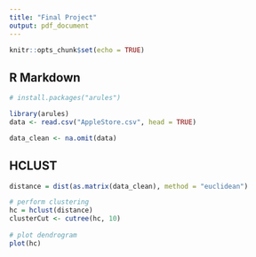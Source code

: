 ```yaml
---
title: "Final Project"
output: pdf_document
---
```


```r
knitr::opts_chunk$set(echo = TRUE)
```

## R Markdown

```r
# install.packages("arules")

library(arules)
data <- read.csv("AppleStore.csv", head = TRUE)

data_clean <- na.omit(data)

```

## HCLUST

```r
distance = dist(as.matrix(data_clean), method = "euclidean")

# perform clustering
hc = hclust(distance)
clusterCut <- cutree(hc, 10)
                
# plot dendrogram
plot(hc)
```

